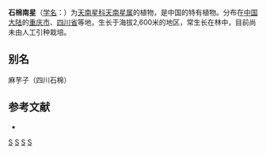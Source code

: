 {{Speciesbox 
| taxon = Arisaema shihmienense
| authority = [[李恒|H. Li]]
}}

'''石棉南星'''（[[学名|学名]]：{{lang|la|''Arisaema shihmienense''}}）为[[天南星科|天南星科]][[天南星属|天南星属]]的植物，是中国的特有植物。分布在[[中国大陆|中国大陆]]的[[重庆市|重庆市]]、[[四川省|四川省]]等地，生长于海拔2,600米的地区，常生长在林中，目前尚未由人工引种栽培。

== 别名 ==
麻芋子（四川石棉）

== 参考文献 ==
<div class="references-small">
* {{cite web| url =http://www.bioinfo.cn/db05/KmzwSpecies.php?action=view&id=703| title =石棉南星| work =《中国高等植物数据库全库》| publisher =中国科学院微生物研究所| author =昆明植物研究所| accessdate =2009-02-21| deadurl =yes| archiveurl =https://web.archive.org/web/20160305064421/http://www.bioinfo.cn/db05/KmzwSpecies.php?action=view&id=703| archivedate =2016-03-05}}
</div>

{{DEFAULTSORT:Arisaema shihmienense}}
[[Category:天南星属|S]]
[[Category:中國特有植物|S]]
[[Category:四川植物|S]]
[[Category:重庆植物|S]]